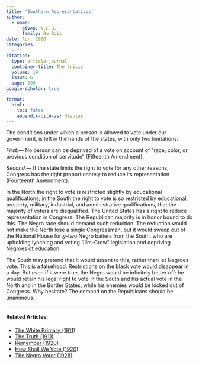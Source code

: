 ```yaml
---
title: 'Southern Representatives'
author:
  - name:
      given: W.E.B.
      family: Du Bois
date: Apr. 1920
categories: 
  - ""
citation: 
  type: article-journal
  container-title: The Crisis
  volume: 19
  issue: 6
  page: 299
google-scholar: true

format:
  html:
    toc: false
    appendix-cite-as: display
---
```




The conditions under which a person is allowed to vote under our government, is left in the hands of the states, with only two limitations:

*First.*--- No person can be deprived of a vote on account of “race, color, or previous condition of servitude” (Fifteenth Amendment).

*Second.*--- If the state limits the right to vote for any other reasons, Congress has the right proportionately to reduce its representation (Fourteenth Amendment).

In the North the right to vote is restricted slightly by educational qualifications; in the South the right to vote is so restricted by educational, property, military, industrial, and administrative qualifications, that the majority of voters are disqualified. The United States has a right to reduce representation in Congress. The Republican majority is in honor bound to do this. The Negro race should demand such reduction. The reduction would not make the North lose a single Congressman, but it would sweep out of the National House forty-two Negro baiters from the South, who are upholding lynching and voting “Jim-Crow” legislation and depriving Negroes of education.

The South may pretend that it would assent to this, rather than let Negroes vote. This is a falsehood. Restrictions on the black vote would disappear in a day. But even if it were true, the Negro would be infinitely better off: he would retain his legal right to vote in the South and his actual vote in the North and in the Border States, while his enemies would be kicked out of Congress. Why hesitate? The demand on the Republicans should be unanimous.

<!-- Similar articles start here -->

<hr>
#### Related Articles:

* [The White Primary (1911)](/Volumes/01/05/white_primary.html)
* [The Truth (1911)](/Volumes/01/03/truth.html)
* [Remember (1920)](/Volumes/19/06/remember.html)
* [How Shall We Vote (1920)](/Volumes/20/05/how_shall_we_vote.html)
* [The Negro Voter (1928)](/Volumes/35/08/negro_voter.html)

<!-- Similar articles end here -->
